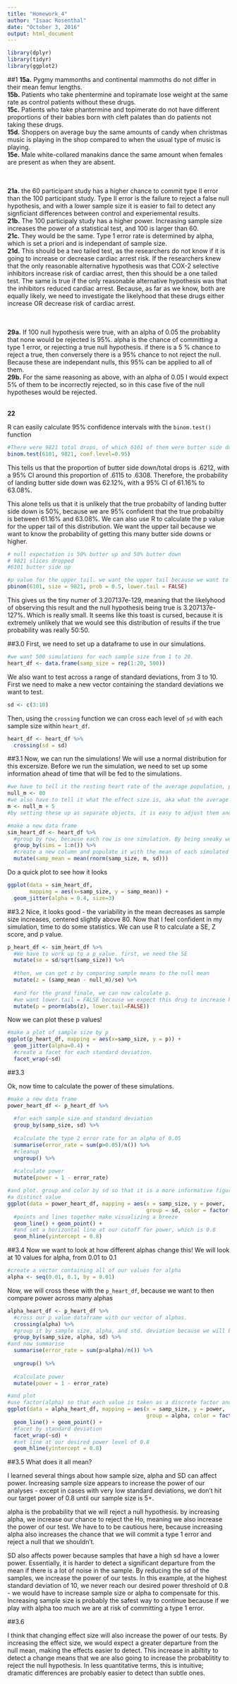 ```yaml
---
title: "Homework_4"
author: "Isaac Rosenthal"
date: "October 3, 2016"
output: html_document
---
```



```r
library(dplyr)
library(tidyr)
library(ggplot2)
```

##1
**15a.** Pygmy mammonths and continental mammoths do not differ in their mean femur lengths.  
**15b.** Patients who take phentermine and topiramate lose weight at the same rate as control patients without these drugs.  
**15c.** Patients who take phantermine and topimerate do not have different proportions of their babies born with cleft palates than do patients not taking these drugs.  
**15d.** Shoppers on average buy the same amounts of candy when christmas music is playing in the shop compared to when the usual type of music is playing.  
**15e.** Male white-collared manakins dance the same amount when females are present as when they are absent.  
<br></br>  

**21a.** the 60 participant study has a higher chance to commit type II error than the 100 participant study. Type II error is the failure to reject a false null hypothesis, and with a lower sample size it is easier to fail to detect any signficiant differences between control and experiemental results.  
**21b.** The 100 participaly study has a higher power. Increasing sample size increases the power of a statistical test, and 100 is larger than 60.  
**21c.** They would be the same. Type 1 error rate is determined by alpha, which is set a priori and is independant of sample size.  
**21d.** This should be a two tailed test, as the researchers do not know if it is going to increase or decrease cardiac arrest risk. If the researchers knew that the only reasonable alternative hypothesis was that COX-2 selective inhibitors increase risk of cardiac arrest, then this should be a one tailed test. The same is true if the only reasonable alternative hypothesis was that the inhibitors reduced cardiac arrest. Because, as far as we know, both are equally likely, we need to investigate the likelyhood that these drugs either increase OR decrease risk of cardiac arrest.   
<br></br>

**29a.** If 100 null hypothesis were true, with an alpha of 0.05 the probablity that none would be rejected is 95%. alpha is the chance of committing a type 1 error, or rejecting a true null hypothesis. if there is a 5 % chance to reject a true, then conversely there is a 95% chance to not reject the null. Because these are independant nulls, this 95% can be applied to all of them.  
**29b.** For the same reasoning as above, with an alpha of 0.05 I would expect 5% of them to be incorrectly rejected, so in this case five of the null hypotheses would be rejected. 
<br></br>

**22**

R can easily calculate 95% confidence intervals with the `binom.test()` function
```r
#There were 9821 total drops, of which 6101 of them were butter side down. We also specify the confidence level, for a 95% CI we use 0.95
binom.test(6101, 9821, conf.level=0.95)

```
This tells us that the proportion of butter side down/total drops is .6212, with a 95% CI around this proportion of  .6115 to .6308. Therefore, the probability of landing butter side down was 62.12%, with a 95% CI of 61.16% to 63.08%.

This alone tells us that it is unlikely that the true probabilty of landing butter side down is 50%, because we are 95% confident that the true probabiltiy is between 61.16% and 63.08%. We can also use R to calculate the p value for the upper tail of this distribution. We want the upper tail because we want to know the probability of getting this many butter side downs or higher.
```r
# null expectation is 50% butter up and 50% butter down
# 9821 slices dropped
#6101 butter side up

#p value for the upper tail. we want the upper tail because we want to know the probability of getting this many butter side downs or higher
pbinom(6101, size = 9821, prob = 0.5, lower.tail = FALSE)
```

This gives us the tiny numer of  3.207137e-129, meaning that the likelyhood of observing this result and the null hypothesis being true is 3.207137e-127%. Which is really small. It seems like this toast is cursed, because it is extremely unlikely that we would see this distribution of results if the true probability was really 50:50.

##3.0
First, we need to set up a dataframe to use in our simulations.

```r
#we want 500 simulations for each sample size from 1 to 20.
heart_df <- data.frame(samp_size = rep(1:20, 500))
```
We also want to test across a range of standard deviations, from 3 to 10. First we need to make a new vector containing the standard deviations we want to test.
```r
sd <- c(3:10)
```

Then, using the `crossing` function we can cross each level of `sd` with each sample size within `heart_df`.

```r
heart_df <- heart_df %>%
  crossing(sd = sd)
```

##3.1
Now, we can run the simulations! We will use a normal distribution for this excersize. Before we run the simulation, we need to set up some information ahead of time that will be fed to the simulations.

```r
#we have to tell it the resting heart rate of the average population, pretreatment.
null_m <- 80
#we also have to tell it what the effect size is, aka what the average change caused by the drug should be.
m <- null_m + 5
#by setting these up as separate objects, it is easy to adjust them and play with the simulation.

```

```r
#make a new data frame
sim_heart_df <- heart_df %>%
  #group by row, because each row is one simulation. By being sneaky we can do this without creating a new column ahead of time. This makes each row from 1 to the length of heart_df a separate simulation.
  group_by(sims = 1:n()) %>%
  #create a new column and populate it with the mean of each simulated sample.
  mutate(samp_mean = mean(rnorm(samp_size, m, sd))) 
```

Do a quick plot to see how it looks
```r
ggplot(data = sim_heart_df, 
       mapping = aes(x=samp_size, y = samp_mean)) +
  geom_jitter(alpha = 0.4, size=3)
```

##3.2
Nice, it looks good - the variability in the mean decreases as sample size increases, centered slightly above 80. Now that I feel confident in my simulation, time to do some statistics. We can use R to calculate a SE, Z score, and p value.
```r
p_heart_df <- sim_heart_df %>%
  #We have to work up to a p value. first, we need the SE
  mutate(se = sd/sqrt(samp_size)) %>%
  
  #then, we can get z by comparing sample means to the null mean
  mutate(z = (samp_mean - null_m)/se) %>%
  
  #and for the grand finale, we can now calculate p.
  #we want lower.tail = FALSE because we expect this drug to increase heartrate, meaning there will be a change on the upper tail of the data.
  mutate(p = pnorm(abs(z), lower.tail=FALSE))
```

Now we can plot these p values!

```r
#make a plot of sample size by p
ggplot(p_heart_df, mapping = aes(x=samp_size, y = p)) +
  geom_jitter(alpha=0.4) +
  #create a facet for each standard deviation.
  facet_wrap(~sd)
```

##3.3

Ok, now time to calculate the power of these simulations.

```r
#make a new data frame
power_heart_df <- p_heart_df %>%
  
  #for each sample size and standard deviation
  group_by(samp_size, sd) %>%
  
  #calculate the type 2 error rate for an alpha of 0.05
  summarise(error_rate = sum(p>0.05)/n()) %>%
  #cleanup
  ungroup() %>%
  
  #calculate power
  mutate(power = 1 - error_rate)

#and plot. group and color by sd so that it is a more informative figure. make sd a factor so that each value gets 
#a distinct value
ggplot(data = power_heart_df, mapping = aes(x = samp_size, y = power, 
                                            group = sd, color = factor(sd))) +
  #points and lines together make visualizing a breeze
  geom_line() + geom_point() +
  #and set a horizontal line at our cutoff for power, which is 0.8
  geom_hline(yintercept = 0.8)

```

##3.4
Now we want to look at how different alphas change this! We will look at 10 values for alpha, from 0.01 to 0.1
```r
#create a vector containing all of our values for alpha
alpha <- seq(0.01, 0.1, by = 0.01)
```

Now, we will cross these with the `p_heart_df`, because we want to then compare power across many alphas
```r
alpha_heart_df <- p_heart_df %>%
  #cross our p value dataframe with our vector of alphas.
  crossing(alpha) %>%
  #group it by sample size, alpha, and std. deviation because we will be using all of these in our figure
  group_by(samp_size, alpha, sd) %>%
#and now summarise
  summarise(error_rate = sum(p>alpha)/n()) %>%
  
  ungroup() %>%
  
  #calculate power
  mutate(power = 1 - error_rate)

#and plot
#use factor(alpha) so that each value is taken as a discrete factor and given a color
ggplot(data = alpha_heart_df, mapping = aes(x = samp_size, y = power, 
                                            group = alpha, color = factor(alpha))) +
  geom_line() + geom_point() +
  #facet by standard deviation
  facet_wrap(~sd) +
  #set line at our desired power level of 0.8
  geom_hline(yintercept = 0.8)

```

##3.5 What does it all mean?

I learned several things about how sample size, alpha and SD can affect power. 
Increasing sample size appears to increase the power of our analyses - except in cases with very low standard deviations, we don't hit our target power of 0.8 until our sample size is 5+.

alpha is the probability that we will reject a null hypothesis. by increasing alpha, we increase our chance to reject the Ho, meaning we also increase the power of our test. We have to to be cautious here, because increasing alpha also increases the chance that we will commit a type 1 error and reject a null that we shouldn't.

SD also affects power because samples that have a high sd have a lower power. Essentially, it is harder to detect a significant departure from the mean if there is a lot of noise in the sample. By reducing the sd of the samples, we increase the power of our tests. In this example, at the highest standard deviation of 10, we never reach our desired power threshold of 0.8 - we would have to increase sample size or alpha to compensate for this. Increasing sample size is probably the safest way to continue because if we play with alpha too much we are at risk of committing a type 1 error.

##3.6

I think that changing effect size will also increase the power of our tests. By increasing the effect size, we would expect a greater departure from the null mean, making the effects easier to detect. This increase in abiltity to detect a change means that we are also going to increase the probablitity to reject the null hypothesis. In less quantitative terms, this is intuitive; dramatic differences are probably easier to detect than subtle ones.

